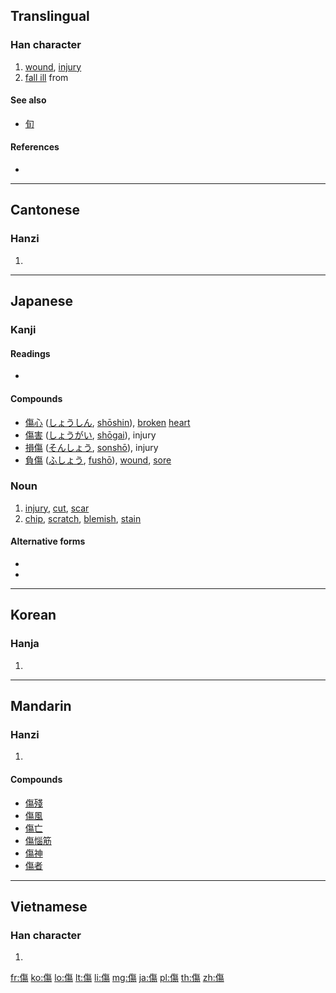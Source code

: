 {{also|伤}}
==Translingual==

===Han character===
{{Han char|rn=9|rad=人|as=11|sn=13|four=2822<sub>7</sub>|canj=人人日竹 (OOAH)}}

# [[wound]], [[injury]]
# [[fall ill]] from

====See also====
* [[旬]] <!-- Graphically similar -->

====References====
* {{Han ref|kx=0115.010|dkj=01029|dj=0244.070|hdz=10211.090|uh=50B7|ud=20663|bh=B6CB|bd=46795}}

----

==Cantonese==

===Hanzi===
{{yue-hanzi|jyut=|y=seung1|sim=伤}}

# {{defn|lang=yue|sort=人11}}

----

==Japanese==

===Kanji===
{{ja-kanji|grade=6|rs=人11}}

====Readings====
* {{ja-readings|on=[[しょう]] (shō)|kun=[[きず]] (kizu), [[いたむ]] (itamu)}}

====Compounds====
* [[傷心]] ([[しょうしん]], [[shōshin]]), [[broken]] [[heart]]
* [[傷害]] ([[しょうがい]], [[shōgai]]), injury
* [[損傷]] ([[そんしょう]], [[sonshō]]), injury
* [[負傷]] ([[ふしょう]], [[fushō]]), [[wound]], [[sore]]

===Noun===
{{ja-noun|k|hira=きず|rom=kizu}}

# [[injury]], [[cut]], [[scar]]
# [[chip]], [[scratch]], [[blemish]], [[stain]]

====Alternative forms====
* {{l|ja|瑕}}
* {{l|ja|疵}}

----

==Korean==

===Hanja===
{{ko-hanja|hangeul=상|rv=sang|mr=sang}}

# {{defn|lang=ko|sort=人11}}

----

==Mandarin==

===Hanzi===
{{cmn-hanzi|sim=伤|pin=[[shāng]] ([[shang1]])|wg=shang<sup>1</sup>}}

# {{defn|lang=cmn|sort=人11}}

====Compounds====
* [[傷殘]]
* [[傷風]]
* [[傷亡]]
* [[傷惱筋]]
* [[傷神]]
* [[傷者]]

----

==Vietnamese==

===Han character===
{{vi-hantu|thương|rs=人11}}

# {{defn|lang=vi|sort=人11}}

[[fr:傷]]
[[ko:傷]]
[[lo:傷]]
[[lt:傷]]
[[li:傷]]
[[mg:傷]]
[[ja:傷]]
[[pl:傷]]
[[th:傷]]
[[zh:傷]]